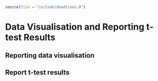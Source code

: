 ```r
source(file = "include/deadlines.R")
```

# Data Visualisation and Reporting t-test Results{#visualisation-results}

## Reporting data visualisation

## Report t-test results
